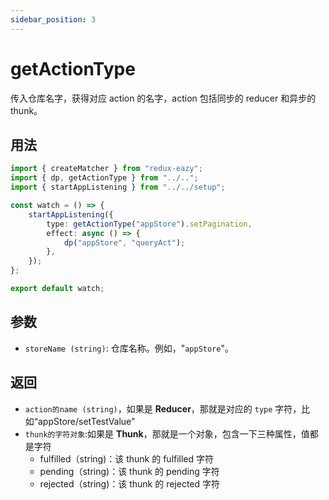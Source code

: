```yaml
---
sidebar_position: 3
---
```


# getActionType

传入仓库名字，获得对应 action 的名字，action 包括同步的 reducer 和异步的 thunk。

## 用法

```ts
import { createMatcher } from "redux-eazy";
import { dp, getActionType } from "../..";
import { startAppListening } from "../../setup";

const watch = () => {
	startAppListening({
		type: getActionType("appStore").setPagination,
		effect: async () => {
			dp("appStore", "queryAct");
		},
	});
};

export default watch;
```

## 参数

-   `storeName (string)`: 仓库名称。例如，"`appStore`"。

## 返回

-   `action的name (string)`，如果是 **Reducer**，那就是对应的 `type` 字符，比如“appStore/setTestValue”
-   `thunk的字符对象`:如果是 **Thunk**，那就是一个对象，包含一下三种属性，值都是字符
    -   fulfilled（string)：该 thunk 的 fulfilled 字符
    -   pending（string)：该 thunk 的 pending 字符
    -   rejected（string)：该 thunk 的 rejected 字符
